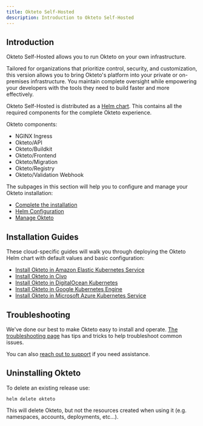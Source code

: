 ```yaml
---
title: Okteto Self-Hosted
description: Introduction to Okteto Self-Hosted
---
```


## Introduction

Okteto Self-Hosted allows you to run Okteto on your own infrastructure.

Tailored for organizations that prioritize control, security, and customization, this version allows you to bring Okteto's platform into your private or on-premises infrastructure. You maintain complete oversight while empowering your developers with the tools they need to build faster and more effectively.

Okteto Self-Hosted is distributed as a [Helm chart](https://artifacthub.io/packages/helm/okteto/okteto).
This contains all the required components for the complete Okteto experience.

Okteto components:
- NGINX Ingress
- Okteto/API
- Okteto/Buildkit
- Okteto/Frontend
- Okteto/Migration
- Okteto/Registry
- Okteto/Validation Webhook

The subpages in this section will help you to configure and manage your Okteto installation:

- [Complete the installation](self-hosted/install/certificates.mdx)
- [Helm Configuration](reference/helm-chart-values.mdx)
- [Manage Okteto](self-hosted/manage/upgrade.mdx)

## Installation Guides

These cloud-specific guides will walk you through deploying the Okteto Helm chart with default values and basic configuration:

- [Install Okteto in Amazon Elastic Kubernetes Service](get-started/cloud-provider-guides/eks.mdx)
- [Install Okteto in Civo](get-started/cloud-provider-guides/civo.mdx)
- [Install Okteto in DigitalOcean Kubernetes](get-started/cloud-provider-guides/digitalocean.mdx)
- [Install Okteto in Google Kubernetes Engine](get-started/cloud-provider-guides/gke.mdx)
- [Install Okteto in Microsoft Azure Kubernetes Service](get-started/cloud-provider-guides/aks.mdx)

## Troubleshooting

We've done our best to make Okteto easy to install and operate. [The troubleshooting page](self-hosted/manage/troubleshooting.mdx) has tips and tricks to help troubleshoot common issues.

You can also [reach out to support](https://okteto.com/support) if you need assistance.

## Uninstalling Okteto

To delete an existing release use:

```console
helm delete okteto
```

This will delete Okteto, but not the resources created when using it (e.g. namespaces, accounts, deployments, etc...).
